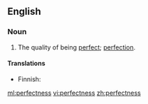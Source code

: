 ==English==

===Noun===
{{en-noun|-}}

# The quality of being [[perfect]]; [[perfection]].

====Translations====
{{trans-top|quality of being perfect}}
* Finnish: {{t|fi|täydellisyys}}
{{trans-mid}}
{{trans-bottom}}

[[ml:perfectness]]
[[vi:perfectness]]
[[zh:perfectness]]